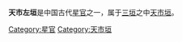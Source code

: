 '''天市左垣'''是中国古代[[星官|星官]]之一，属于[[三垣|三垣]]之中[[天市垣|天市垣]]。

[[Category:星官|Category:星官]]
[[Category:天市垣|Category:天市垣]]